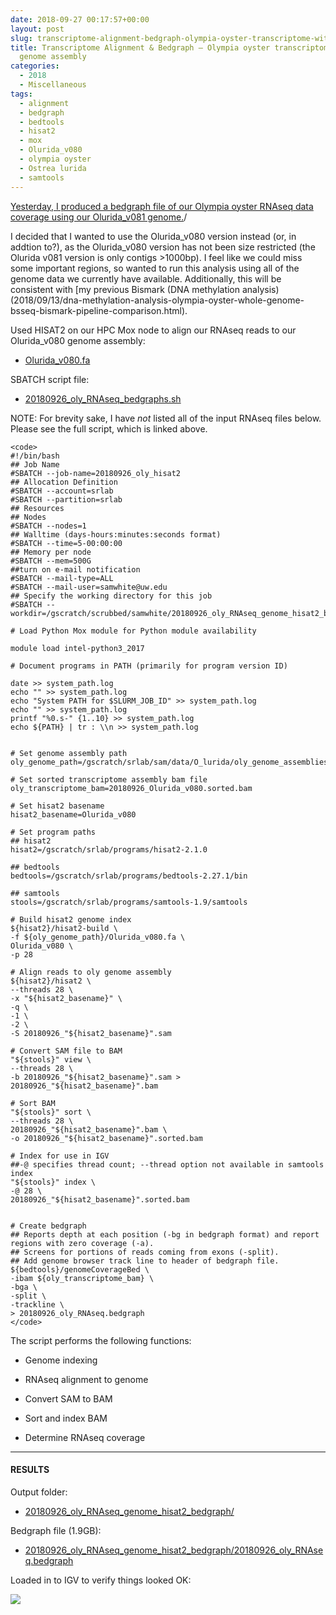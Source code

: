 ```yaml
---
date: 2018-09-27 00:17:57+00:00
layout: post
slug: transcriptome-alignment-bedgraph-olympia-oyster-transcriptome-with-olurida_v080-genome-assembly
title: Transcriptome Alignment & Bedgraph – Olympia oyster transcriptome with Olurida_v080
  genome assembly
categories:
  - 2018
  - Miscellaneous
tags:
  - alignment
  - bedgraph
  - bedtools
  - hisat2
  - mox
  - Olurida_v080
  - olympia oyster
  - Ostrea lurida
  - samtools
---
```


[Yesterday, I produced a bedgraph file of our Olympia oyster RNAseq data coverage using our Olurida_v081 genome.](https://robertslab.github.io/sams-notebook/posts/2018-09-26-bedgraph-olympia-oyster-transcriptome-with-olurida_v081-genome-assembly/)/

I decided that I wanted to use the Olurida_v080 version instead (or, in addtion to?), as the Olurida_v080 version has not been size restricted (the Olurida v081 version is only contigs >1000bp). I feel like we could miss some important regions, so wanted to run this analysis using all of the genome data we currently have available. Additionally, this will be consistent with [my previous Bismark (DNA methylation analysis)(2018/09/13/dna-methylation-analysis-olympia-oyster-whole-genome-bsseq-bismark-pipeline-comparison.html).

Used HISAT2 on our HPC Mox node to align our RNAseq reads to our Olurida_v080 genome assembly:





  * [Olurida_v080.fa](https://owl.fish.washington.edu/halfshell/genomic-databank/Olurida_v080.fa)



SBATCH script file:



  * [20180926_oly_RNAseq_bedgraphs.sh](https://owl.fish.washington.edu/Athaliana/20180926_oly_RNAseq_genome_hisat2_bedgraph.sh)



NOTE: For brevity sake, I have _not_ listed all of the input RNAseq files below. Please see the full script, which is linked above.


    
    <code>
    #!/bin/bash
    ## Job Name
    #SBATCH --job-name=20180926_oly_hisat2
    ## Allocation Definition 
    #SBATCH --account=srlab
    #SBATCH --partition=srlab
    ## Resources
    ## Nodes
    #SBATCH --nodes=1
    ## Walltime (days-hours:minutes:seconds format)
    #SBATCH --time=5-00:00:00
    ## Memory per node
    #SBATCH --mem=500G
    ##turn on e-mail notification
    #SBATCH --mail-type=ALL
    #SBATCH --mail-user=samwhite@uw.edu
    ## Specify the working directory for this job
    #SBATCH --workdir=/gscratch/scrubbed/samwhite/20180926_oly_RNAseq_genome_hisat2_bedgraph
    
    # Load Python Mox module for Python module availability
    
    module load intel-python3_2017
    
    # Document programs in PATH (primarily for program version ID)
    
    date >> system_path.log
    echo "" >> system_path.log
    echo "System PATH for $SLURM_JOB_ID" >> system_path.log
    echo "" >> system_path.log
    printf "%0.s-" {1..10} >> system_path.log
    echo ${PATH} | tr : \\n >> system_path.log
    
    
    # Set genome assembly path
    oly_genome_path=/gscratch/srlab/sam/data/O_lurida/oly_genome_assemblies
    
    # Set sorted transcriptome assembly bam file
    oly_transcriptome_bam=20180926_Olurida_v080.sorted.bam
    
    # Set hisat2 basename
    hisat2_basename=Olurida_v080
    
    # Set program paths
    ## hisat2
    hisat2=/gscratch/srlab/programs/hisat2-2.1.0
    
    ## bedtools
    bedtools=/gscratch/srlab/programs/bedtools-2.27.1/bin
    
    ## samtools
    stools=/gscratch/srlab/programs/samtools-1.9/samtools
    
    # Build hisat2 genome index
    ${hisat2}/hisat2-build \
    -f ${oly_genome_path}/Olurida_v080.fa \
    Olurida_v080 \
    -p 28
    
    # Align reads to oly genome assembly
    ${hisat2}/hisat2 \
    --threads 28 \
    -x "${hisat2_basename}" \
    -q \
    -1 \
    -2 \
    -S 20180926_"${hisat2_basename}".sam
    
    # Convert SAM file to BAM
    "${stools}" view \
    --threads 28 \
    -b 20180926_"${hisat2_basename}".sam > 20180926_"${hisat2_basename}".bam
    
    # Sort BAM
    "${stools}" sort \
    --threads 28 \
    20180926_"${hisat2_basename}".bam \
    -o 20180926_"${hisat2_basename}".sorted.bam
    
    # Index for use in IGV
    ##-@ specifies thread count; --thread option not available in samtools index
    "${stools}" index \
    -@ 28 \
    20180926_"${hisat2_basename}".sorted.bam
    
    
    # Create bedgraph
    ## Reports depth at each position (-bg in bedgraph format) and report regions with zero coverage (-a).
    ## Screens for portions of reads coming from exons (-split).
    ## Add genome browser track line to header of bedgraph file.
    ${bedtools}/genomeCoverageBed \
    -ibam ${oly_transcriptome_bam} \
    -bga \
    -split \
    -trackline \
    > 20180926_oly_RNAseq.bedgraph
    </code>



The script performs the following functions:





  * Genome indexing


  * RNAseq alignment to genome


  * Convert SAM to BAM


  * Sort and index BAM


  * Determine RNAseq coverage





* * *





#### RESULTS



Output folder:





  * [20180926_oly_RNAseq_genome_hisat2_bedgraph/](https://owl.fish.washington.edu/Athaliana/20180926_oly_RNAseq_genome_hisat2_bedgraph)



Bedgraph file (1.9GB):



  * [20180926_oly_RNAseq_genome_hisat2_bedgraph/20180926_oly_RNAseq.bedgraph](https://owl.fish.washington.edu/Athaliana/20180926_oly_RNAseq_genome_hisat2_bedgraph/20180926_oly_RNAseq.bedgraph)



Loaded in to IGV to verify things looked OK:

![](https://owl.fish.washington.edu/Athaliana/20180926_oly_RNAseq_coverage_Oluridav080_IGV.png)
